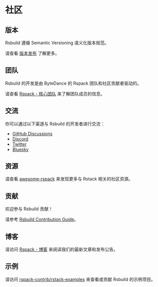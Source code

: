 # 社区

## 版本

Rsbuild 遵循 Semantic Versioning 语义化版本规范。

请查看 [版本发布](/community/releases/index) 了解更多。

## 团队

Rsbuild 的开发是由 ByteDance 的 Rspack 团队和社区贡献者驱动的。

请查看 [Rspack - 核心团队](https://rspack.rs/zh/misc/team/core-team) 来了解团队成员的信息。

## 交流

你可以通过以下渠道与 Rsbuild 的开发者进行交流：

- [GitHub Discussions](https://github.com/web-infra-dev/rsbuild/discussions)
- [Discord](https://discord.com/invite/XsaKEEk4mW)
- [Twitter](https://twitter.com/rspack_dev)
- [Bluesky](https://bsky.app/profile/rspack.rs)

## 资源

请查看 [awesome-rspack](https://github.com/web-infra-dev/awesome-rspack) 来发现更多与 Rstack 相关的社区资源。

## 贡献

欢迎参与 Rsbuild 贡献！

请参考 [Rsbuild Contribution Guide](https://github.com/web-infra-dev/rsbuild/blob/main/CONTRIBUTING.md)。

## 博客

请访问 [Rspack - 博客](https://rspack.rs/zh/blog/index) 来阅读我们的最新文章和发布公告。

## 示例

请访问 [rspack-contrib/rstack-examples](https://github.com/rspack-contrib/rstack-examples) 来查看或贡献 Rsbuild 的示例项目。
